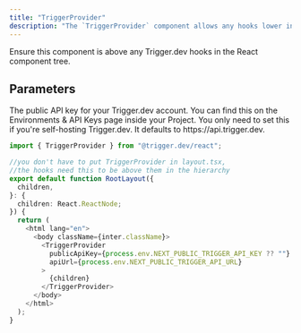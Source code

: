 ```yaml
---
title: "TriggerProvider"
description: "The `TriggerProvider` component allows any hooks lower in the React hierarchy to connect to the Trigger.dev API."
---
```


<Snippet file="v2-deprecation-warning.mdx" />

Ensure this component is above any Trigger.dev hooks in the React component tree.

## Parameters

<ResponseField name="publicApiKey" type="string" required>
  The public API key for your Trigger.dev account. You can find this on the
  Environments & API Keys page inside your Project.
</ResponseField>
<ResponseField name="apiUrl" type="string">
  You only need to set this if you're self-hosting Trigger.dev. It defaults to
  https://api.trigger.dev.
</ResponseField>

<RequestExample>

```typescript app/layout.tsx
import { TriggerProvider } from "@trigger.dev/react";

//you don't have to put TriggerProvider in layout.tsx,
//the hooks need this to be above them in the hierarchy
export default function RootLayout({
  children,
}: {
  children: React.ReactNode;
}) {
  return (
    <html lang="en">
      <body className={inter.className}>
        <TriggerProvider
          publicApiKey={process.env.NEXT_PUBLIC_TRIGGER_API_KEY ?? ""}
          apiUrl={process.env.NEXT_PUBLIC_TRIGGER_API_URL}
        >
          {children}
        </TriggerProvider>
      </body>
    </html>
  );
}
```

</RequestExample>
